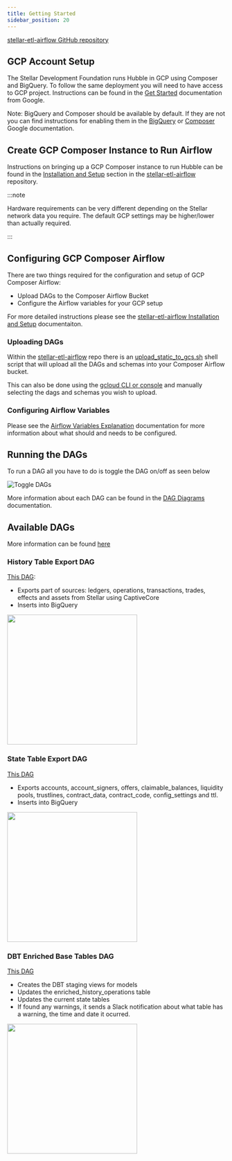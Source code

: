 ```yaml
---
title: Getting Started 
sidebar_position: 20
---
```



[stellar-etl-airflow GitHub repository](https://github.com/stellar/stellar-etl-airflow/tree/master)

## GCP Account Setup

The Stellar Development Foundation runs Hubble in GCP using Composer and BigQuery. To follow the same deployment you will need to have access to GCP project. Instructions can be found in the [Get Started](https://cloud.google.com/docs/get-started) documentation from Google.

Note: BigQuery and Composer should be available by default. If they are not you can find instructions for enabling them in the [BigQuery](https://cloud.google.com/bigquery?hl=en) or [Composer](https://cloud.google.com/composer?hl=en) Google documentation.

## Create GCP Composer Instance to Run Airflow

Instructions on bringing up a GCP Composer instance to run Hubble can be found in the [Installation and Setup](https://github.com/stellar/stellar-etl-airflow?tab=readme-ov-file#installation-and-setup) section in the [stellar-etl-airflow](https://github.com/stellar/stellar-etl-airflow) repository.

:::note

Hardware requirements can be very different depending on the Stellar network data you require. The default GCP settings may be higher/lower than actually required.

:::

## Configuring GCP Composer Airflow

There are two things required for the configuration and setup of GCP Composer Airflow:

* Upload DAGs to the Composer Airflow Bucket
* Configure the Airflow variables for your GCP setup

For more detailed instructions please see the [stellar-etl-airflow Installation and Setup](https://github.com/stellar/stellar-etl-airflow?tab=readme-ov-file#installation-and-setup) documentaiton.

### Uploading DAGs

Within the [stellar-etl-airflow](https://github.com/stellar/stellar-etl-airflow) repo there is an [upload_static_to_gcs.sh](https://github.com/stellar/stellar-etl-airflow/blob/master/upload_static_to_gcs.sh) shell script that will upload all the DAGs and schemas into your Composer Airflow bucket.

This can also be done using the [gcloud CLI or console](https://cloud.google.com/storage/docs/uploading-objects) and manually selecting the dags and schemas you wish to upload.

### Configuring Airflow Variables

Please see the [Airflow Variables Explanation](https://github.com/stellar/stellar-etl-airflow?tab=readme-ov-file#airflow-variables-explanation) documentation for more information about what should and needs to be configured.

## Running the DAGs

To run a DAG all you have to do is toggle the DAG on/off as seen below

![Toggle DAGs](/img/hubble/airflow_dag_toggle.png)

More information about each DAG can be found in the [DAG Diagrams](https://github.com/stellar/stellar-etl-airflow?tab=readme-ov-file#dag-diagrams) documentation.

## Available DAGs

More information can be found [here](https://github.com/stellar/stellar-etl-airflow/blob/master/README.md#public-dags)

### History Table Export DAG

[This DAG](https://github.com/stellar/stellar-etl-airflow/blob/master/dags/history_tables_dag.py):

- Exports part of sources: ledgers, operations, transactions, trades, effects and assets from Stellar using CaptiveCore
- Inserts into BigQuery

<img src={history_table_export} width="300"/>

### State Table Export DAG

[This DAG](https://github.com/stellar/stellar-etl-airflow/blob/master/dags/state_table_dag.py)

- Exports accounts, account_signers, offers, claimable_balances, liquidity pools, trustlines, contract_data, contract_code, config_settings and ttl.
- Inserts into BigQuery

<img src={state_table_export} width="300"/>

### DBT Enriched Base Tables DAG

[This DAG](https://github.com/stellar/stellar-etl-airflow/blob/master/dags/dbt_enriched_base_tables_dag.py)

- Creates the DBT staging views for models
- Updates the enriched_history_operations table
- Updates the current state tables
- If found any warnings, it sends a Slack notification about what table has a warning, the time and date it ocurred.

<img src={dbt_enriched_base_tables} width="300"/>